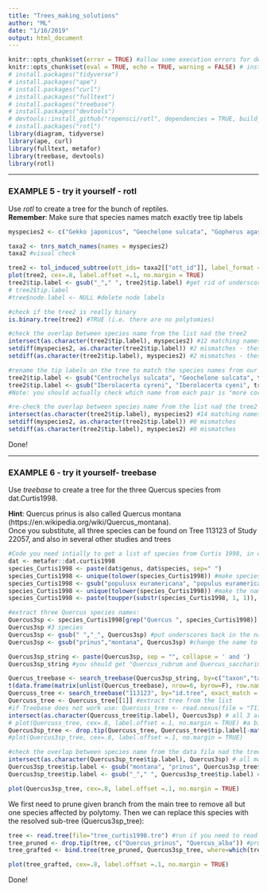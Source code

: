 ```yaml
---
title: "Trees_making_solutions"
author: "ML"
date: "1/16/2019"
output: html_document
---
```



```r
knitr::opts_chunk$set(error = TRUE) #allow some execution errors for demonstration purposes
knitr::opts_chunk$set(eval = TRUE, echo = TRUE, warning = FALSE) # install.packages("diagram")
# install.packages("tidyverse")
# install.packages("ape")
# install.packages("curl")
# install.packages("fulltext")
# install.packages("treebase")
# install.packages("devtools")
# devtools::install_github("ropensci/rotl", dependencies = TRUE, build_vignette=TRUE)
# install.packages("rotl")
library(diagram, tidyverse)
library(ape, curl)
library(fulltext, metafor)
library(treebase, devtools)
library(rotl)
```

********************************************************************************


### EXAMPLE 5 - try it yourself - rotl


Use *rotl* to create a tree for the bunch of reptiles.   
**Remember**: Make sure that species names match exactly tree tip labels   


```r
myspecies2 <- c("Gekko japonicus", "Geochelone sulcata", "Gopherus agassizii", "Gopherus polyphemus", "Graptemys ouachitensis", "Graptemys pseudogeographica", "Hemidactylus bowringii", "Heterodon platirhinos", "Heteronotia binoei", "Iberolacerta cyeni", "Lacerta schreiberi", "Lampropholis delicata", "Lampropholis guichenoti", "Liasis fuscus")

taxa2 <- tnrs_match_names(names = myspecies2)
taxa2 #visual check

tree2 <- tol_induced_subtree(ott_ids= taxa2[["ott_id"]], label_format = "name") #dont worry about the Warning message
plot(tree2, cex=.8, label.offset =.1, no.margin = TRUE)
tree2$tip.label <- gsub("_"," ", tree2$tip.label) #get rid of underscores
# tree2$tip.label
#tree$node.label <- NULL #delete node labels

#check if the tree2 is really binary 
is.binary.tree(tree2) #TRUE (i.e. there are no polytomies)

#check the overlap between species name from the list nad the tree2 
intersect(as.character(tree2$tip.label), myspecies2) #12 matching names
setdiff(myspecies2, as.character(tree2$tip.label)) #2 mismatches - these are only in myspecies2
setdiff(as.character(tree2$tip.label), myspecies2) #2 mismatches - these are only in the tree2$tip.label

#rename the tip labels on the tree to match the species names from our list
tree2$tip.label <- gsub("Centrochelys sulcata", "Geochelone sulcata", tree2$tip.label) 
tree2$tip.label <- gsub("Iberolacerta cyreni", "Iberolacerta cyeni", tree2$tip.label) 
#Note: you should actually check which name from each pair is "more correct" and accordingly check the names either on the tree or in your species list / data set

#re-check the overlap between species name from the list nad the tree2 
intersect(as.character(tree2$tip.label), myspecies2) #14 matching names
setdiff(myspecies2, as.character(tree2$tip.label)) #0 mismatches
setdiff(as.character(tree2$tip.label), myspecies2) #0 mismatches
```
Done!



********************************************************************************


### EXAMPLE 6 - try it yourself- treebase



Use *treebase* to create a tree for the three Quercus species from dat.Curtis1998. 

**Hint**: Quercus prinus is also called Quercus montana (https://en.wikipedia.org/wiki/Quercus_montana).   
Once you substitute, all three species can be found on Tree 113123 of Study 22057, and also in several other studies and trees

```r
#Code you need intially to get a list of species from Curtis 1998, in case you did not run Example 3:
dat <- metafor::dat.curtis1998
species_Curtis1998 <- paste(dat$genus, dat$species, sep=" ") 
species_Curtis1998 <- unique(tolower(species_Curtis1998)) #make species name unique
species_Curtis1998 <- gsub("populusx euramericana", "populus euramericana", species_Curtis1998) #merge 2 partially overlapping names (typo? or hybrid?) - remember to fix this in the main data set!
species_Curtis1998 <- unique(tolower(species_Curtis1998)) #make the names unique again
species_Curtis1998 <- paste(toupper(substr(species_Curtis1998, 1, 1)), substr(species_Curtis1998, 2, nchar(species_Curtis1998)), sep="") #capitalise first letters

#extract three Quercus species names:
Quercus3sp <- species_Curtis1998[grep("Quercus ", species_Curtis1998)]
Quercus3sp #3 species
Quercus3sp <- gsub(" ","_", Quercus3sp) #put underscores back in the names
Quercus3sp <- gsub("prinus","montana", Quercus3sp) #change the name to its currentky used synonym

Quercus3sp_string <- paste(Quercus3sp, sep = "", collapse = ' and ') 
Quercus3sp_string #you should get "Quercus_rubrum and Quercus_saccharinum and Quercus_pensylvanicum and Quercus_saccharum"

Quercus_treebase <- search_treebase(Quercus3sp_string, by=c("taxon","taxon","taxon"), max_trees=10, exact_match = TRUE, only_metadata = TRUE) #note different commas than in the treebase tutorial!
t(data.frame(matrix(unlist(Quercus_treebase), nrow=6, byrow=F), row.names = c("S.id", "Tr.id", "type", "kind", "quality", "ntax"))) #note the study IDs that you are using - you can find these on Treebase
Quercuss_tree <- search_treebase("113123", by="id.tree", exact_match = TRUE) #returns a single tree in a list 
Quercuss_tree <- Quercuss_tree[[1]] #extract tree from the list
#if Treebase does not work use: Quercuss_tree <- read.nexus(file = "T113123.nex") #read Nexus tree file
intersect(as.character(Quercuss_tree$tip.label), Quercus3sp) # all 3 are present and matching
# plot(Quercuss_tree, cex=.8, label.offset =.1, no.margin = TRUE) #a big tree of all sorts of trees - needs good trimming!
Quercus3sp_tree <- drop.tip(Quercuss_tree, Quercuss_tree$tip.label[-match(Quercus3sp, Quercuss_tree$tip.label)])
#plot(Quercus3sp_tree, cex=.8, label.offset =.1, no.margin = TRUE)

#check the overlap between species name from the data fila nad the tree file
intersect(as.character(Quercus3sp_tree$tip.label), Quercus3sp) # all matching, but we changed the species name in the list, so it will no longer match the original dataset
Quercus3sp_tree$tip.label <- gsub("montana", "prinus", Quercus3sp_tree$tip.label) #replace the tip label back with our species name
Quercus3sp_tree$tip.label <- gsub("_"," ", Quercus3sp_tree$tip.label) #get rid of the underscores
```

```r
plot(Quercus3sp_tree, cex=.8, label.offset =.1, no.margin = TRUE)
```

We first need to prune given branch from the main tree to remove all but one species affected by polytomy. Then we can replace this species with the resolved sub-tree (Quercus3sp_tree):   

```r
tree <- read.tree(file="tree_curtis1998.tre") #run if you need to read it in
tree_pruned <- drop.tip(tree, c("Quercus_prinus", "Quercus_alba")) #prune 3 species
tree_grafted <- bind.tree(tree_pruned, Quercus3sp_tree, where=which(tree_pruned$tip.label=="Quercus_rubra")) #graft 3 species to the remaining Acer species
```

```r
plot(tree_grafted, cex=.8, label.offset =.1, no.margin = TRUE)
```

Done!
